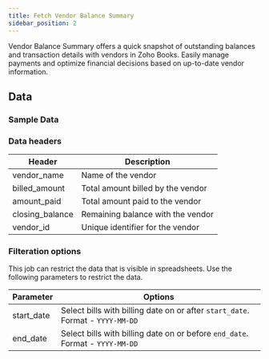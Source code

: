 ```yaml
---
title: Fetch Vendor Balance Summary
sidebar_position: 2
---
```




Vendor Balance Summary offers a quick snapshot of outstanding balances and transaction details with vendors in Zoho Books. Easily manage payments and optimize financial decisions based on up-to-date vendor information.

<AddJob
  template="gsheet_zoho_books_db_get_vendor_balance_summary"
/>


## Data

### Sample Data

<Gsheet
  src="https://docs.google.com/spreadsheets/d/1-gX-uq5YrTW-6gQJYM-mNXitEOfJLTiQCvPtV8CR1Yc/edit#gid=1691982332"
/>


### Data headers

| Header           | Description                                           |
|------------------|-------------------------------------------------------|
| vendor_name      | Name of the vendor                                    |
| billed_amount    | Total amount billed by the vendor                      |
| amount_paid      | Total amount paid to the vendor                        |
| closing_balance  | Remaining balance with the vendor                      |
| vendor_id        | Unique identifier for the vendor                       |


### Filteration options

This job can restrict the data that is visible in spreadsheets. Use the following parameters to restrict the data.

| Parameter | Options |
|----|----|
| start_date | Select bills with billing date on or after `start_date`. Format - `YYYY-MM-DD` |
| end_date | Select bills with billing date on or before `end_date`. Format - `YYYY-MM-DD` |


<!---
## Others

### Similar jobs

Similar sort of data can be achieved by using get accounting transaction job and filtering it by invoice type. 

### Reports that use this job

Here are some of the report templates that use this job: 
-->